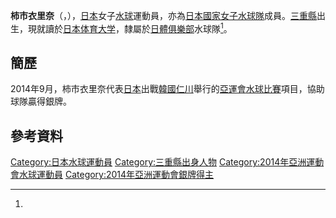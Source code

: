 {{Infobox handball biography
<!--水球運動員模版尚未建立，暫使用功能相同的手球運動員模版-->
| name                = {{lang|ja|柿市 衣里奈}}<br/>{{lang|ja|かきいち えりな}}
| image               = 
| fullname            =
| nationality         = 
| birth_date          = {{birth_date_and_age|1991|7|24}}
| birth_place         = {{JPN}}[[三重縣|三重縣]]<ref name="profile">{{cite web|title=仁川アジア競技大会2014 ＞ 日本代表選手団 ＞ 柿市 衣里奈|url=http://www.joc.or.jp/games/asia/2014/japan/waterpolo/kakiichierina.html|publisher=2014 JAPANESE OLYMPIC COMMITTEE|access-date=2014-10-01|archive-date=2014-10-06|archive-url=https://web.archive.org/web/20141006144332/http://www.joc.or.jp/games/asia/2014/japan/waterpolo/kakiichierina.html|dead-url=no}}{{ja}}</ref>
| height              = {{height|m=1.60}}<ref name="仁川亞運">{{cite web|title=Profile - KAKIICHI Erina|url=http://www.incheon2014ag.org/Sports/Biographies/Athletes_Profile/?ParticCode=5103427&lang=en|publisher=2014年仁川亞運會官方網站|deadurl=yes|archiveurl=https://web.archive.org/web/20141002022316/http://www.incheon2014ag.org/Sports/Biographies/Athletes_Profile/?ParticCode=5103427&lang=en|archivedate=2014-10-02}}{{en}}</ref>
| weight              = {{weight|kg=57}}<ref name="仁川亞運"/>
| position            = 
| nickname            =
| currentclub         = [[日體俱樂部|日體俱樂部]]
| clubnumber          = 
| youthyears          = 
| youthclubs          = 
| years               = 
| clubs               = 
| nationalyears       = 
| nationalteam        = 
| nationalcaps(goals) = 
| title               =
| titleyears          =
| titleplace          =
| ntupdate            = 
| medaltable          = 
{{MedalSport | 女子[[水球|水球]]}}
{{MedalCountry | {{JPN}}}}
{{MedalCompetition | [[亞洲運動會|亞洲運動會]]}}
{{MedalSilver | [[2014年亞洲運動會|2014年 仁川]] | [[2014年亞洲運動會水球比賽|女子隊際]]}}
}}
'''柿市衣里奈'''（{{lang|en|'''KAKIICHI Erina'''}}，{{bd|1991年|7月24日}}），[[日本|日本]]女子[[水球|水球]]運動員，亦為[[日本國家女子水球隊|日本國家女子水球隊]]成員。[[三重縣|三重縣]]出生，現就讀於[[日本体育大学|日本体育大学]]，隸屬於[[日體俱樂部|日體俱樂部]]水球隊<ref name="profile"/>。

==簡歷==
2014年9月，柿市衣里奈代表[[2014年亞洲運動會日本代表團|日本]]出戰[[韓國|韓國]][[仁川|仁川]]舉行的[[2014年亞洲運動會|亞運會]][[2014年亞洲運動會水球比賽|水球比賽]]項目，協助球隊贏得銀牌。

==參考資料==
{{Reflist}}

{{2014年亞洲運動會日本國家女子水球隊}}
{{DEFAULTSORT:KAKIICHI Erina}}
[[Category:日本水球運動員|Category:日本水球運動員]]
[[Category:三重縣出身人物|Category:三重縣出身人物]]
[[Category:2014年亞洲運動會水球運動員|Category:2014年亞洲運動會水球運動員]]
[[Category:2014年亞洲運動會銀牌得主|Category:2014年亞洲運動會銀牌得主]]